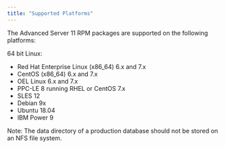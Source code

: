 ---
title: "Supported Platforms"
---

<div id="supported_platforms" class="registered_link"></div>

The Advanced Server 11 RPM packages are supported on the following platforms:

64 bit Linux:

- Red Hat Enterprise Linux (x86_64) 6.x and 7.x
- CentOS (x86_64) 6.x and 7.x
- OEL Linux 6.x and 7.x
- PPC-LE 8 running RHEL or CentOS 7.x
- SLES 12
- Debian 9x
- Ubuntu 18.04
- IBM Power 9

Note: The data directory of a production database should not be stored on an NFS file system.
